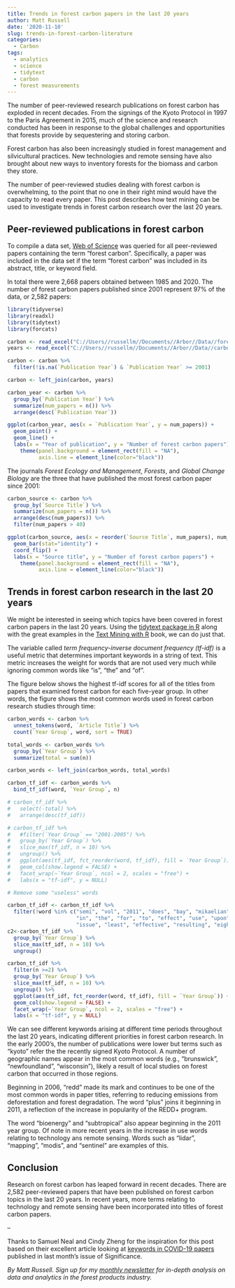 ```yaml
---
title: Trends in forest carbon papers in the last 20 years
author: Matt Russell
date: '2020-11-10'
slug: trends-in-forest-carbon-literature
categories:
  - Carbon
tags:
  - analytics
  - science
  - tidytext
  - carbon
  - forest measurements
---
```


The number of peer-reviewed research publications on forest carbon has exploded in recent decades. From the signings of the Kyoto Protocol in 1997 to the Paris Agreement in 2015, much of the science and research conducted has been in response to the global challenges and opportunities that forests provide by sequestering and storing carbon.

Forest carbon has also been increasingly studied in forest management and silvicultural practices. New technologies and remote sensing have also brought about new ways to inventory forests for the biomass and carbon they store.

The number of peer-reviewed studies dealing with forest carbon is overwhelming, to the point that no one in their right mind would have the capacity to read every paper. This post describes how text mining can be used to investigate trends in forest carbon research over the last 20 years.

## Peer-reviewed publications in forest carbon 

To compile a data set, [Web of Science](http://www.webofknowledge.com) was queried for all peer-reviewed papers containing the term "forest carbon". Specifically, a paper was included in the data set if the term "forest carbon" was included in its abstract, title, or keyword field.

In total there were 2,668 papers obtained between 1985 and 2020. The number of forest carbon papers published since 2001 represent 97% of the data, or 2,582 papers:

```r
library(tidyverse)
library(readxl)
library(tidytext)
library(forcats)
```

```r
carbon <- read_excel("C://Users//russellm//Documents//Arbor//Data//forest_carbon_lit.xlsx")
years <- read_excel("C://Users//russellm//Documents//Arbor//Data//carbon_years.xlsx")
```

```r
carbon <- carbon %>% 
  filter(!is.na(`Publication Year`) & `Publication Year` >= 2001)

carbon <- left_join(carbon, years)

carbon_year <- carbon %>% 
  group_by(`Publication Year`) %>% 
  summarize(num_papers = n()) %>% 
  arrange(desc(`Publication Year`))

ggplot(carbon_year, aes(x = `Publication Year`, y = num_papers)) +
  geom_point() +
  geom_line() +
  labs(x = "Year of publication", y = "Number of forest carbon papers") +
    theme(panel.background = element_rect(fill = "NA"),
          axis.line = element_line(color="black"))
```

The journals _Forest Ecology and Management_, _Forests_, and _Global Change Biology_ are the three that have published the most forest carbon paper since 2001:

```r
carbon_source <- carbon %>% 
  group_by(`Source Title`) %>% 
  summarize(num_papers = n()) %>% 
  arrange(desc(num_papers)) %>% 
  filter(num_papers > 40)

ggplot(carbon_source, aes(x = reorder(`Source Title`, num_papers), num_papers)) +
  geom_bar(stat="identity") +
  coord_flip() +
  labs(x = "Source title", y = "Number of forest carbon papers") +
    theme(panel.background = element_rect(fill = "NA"),
          axis.line = element_line(color="black"))

```

## Trends in forest carbon research in the last 20 years

We might be interested in seeing which topics have been covered in forest carbon papers in the last 20 years. Using the [tidytext package in R](https://cran.r-project.org/web/packages/tidytext/index.html) along with the great examples in the [Text Mining with R](https://www.tidytextmining.com/) book, we can do just that.

The variable called *term frequency-inverse document frequency (tf-idf)* is a useful metric that determines important keywords in a string of text. This metric increases the weight for words that are not used very much while ignoring common words like "is", "the" and "of". 

The figure below shows the highest tf-idf scores for all of the titles from papers that examined forest carbon for each five-year group. In other words, the figure shows the most common words used in forest carbon research studies through time:

```r
carbon_words <- carbon %>%
  unnest_tokens(word, `Article Title`) %>%
  count(`Year Group`, word, sort = TRUE)

total_words <- carbon_words %>% 
  group_by(`Year Group`) %>% 
  summarize(total = sum(n))

carbon_words <- left_join(carbon_words, total_words)
```


```r

carbon_tf_idf <- carbon_words %>%
  bind_tf_idf(word, `Year Group`, n)

# carbon_tf_idf %>%
#   select(-total) %>%
#   arrange(desc(tf_idf))

# carbon_tf_idf %>%
#   #filter(`Year Group` == "2001-2005") %>%
#   group_by(`Year Group`) %>%
#   slice_max(tf_idf, n = 10) %>%
#   ungroup() %>%
#   ggplot(aes(tf_idf, fct_reorder(word, tf_idf), fill = `Year Group`)) +
#   geom_col(show.legend = FALSE) +
#   facet_wrap(~`Year Group`, ncol = 2, scales = "free") +
#   labs(x = "tf-idf", y = NULL)
```


```r
# Remove some "useless" words

carbon_tf_idf <- carbon_tf_idf %>% 
  filter(!word %in% c("semi", "vol", "2011", "does", "bay", "mikaelian", "preparing", "ter",
                      "in", "the", "for", "to", "effect", "use", "upon", "3", "1",
                      "issue", "least", "effective", "resulting", "eighteen", "o", "1992"))
c2<-carbon_tf_idf %>%
  group_by(`Year Group`) %>%
  slice_max(tf_idf, n = 10) %>%
  ungroup()

carbon_tf_idf %>%
  filter(n >=2) %>% 
  group_by(`Year Group`) %>%
  slice_max(tf_idf, n = 10) %>%
  ungroup() %>%
  ggplot(aes(tf_idf, fct_reorder(word, tf_idf), fill = `Year Group`)) +
  geom_col(show.legend = FALSE) +
  facet_wrap(~`Year Group`, ncol = 2, scales = "free") +
  labs(x = "tf-idf", y = NULL)
```

We can see different keywords arising at different time periods throughout the last 20 years, indicating different priorities in forest carbon research. In the early 2000's, the number of publications were lower but terms such as "kyoto" refer the the recently signed Kyoto Protocol. A number of geographic names appear in the most common words (e.g., "brunswick", "newfoundland", "wisconsin"), likely a result of local studies on forest carbon that occurred in those regions.

Beginning in 2006, "redd" made its mark and continues to be one of the most common words in paper titles, referring to reducing emissions from deforestation and forest degradation. The word "plus" joins it beginning in 2011, a reflection of the increase in popularity of the REDD+ program. 

The word "bioenergy" and "subtropical" also appear beginning in the 2011 year group. Of note in more recent years in the increase in use words relating to technology ans remote sensing. Words such as "lidar", "mapping", "modis", and "sentinel" are examples of this. 

## Conclusion

Research on forest carbon has leaped forward in recent decades. There are 2,582 peer-reviewed papers that have been published on forest carbon topics in the last 20 years. In recent years, more terms relating to technology and remote sensing have been incorporated into titles of forest carbon papers.

--

Thanks to Samuel Neal and Cindy Zheng for the inspiration for this post based on their excellent article looking at [keywords in COVID-19 papers](https://rss.onlinelibrary.wiley.com/doi/10.1111/1740-9713.01416) published in last month's issue of Significance.

*By Matt Russell. Sign up for my [monthly newsletter](https://mailchi.mp/d96897dc0f46/arbor-analytics) for in-depth analysis on data and analytics in the forest products industry.*




